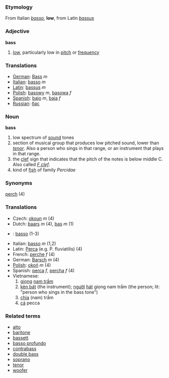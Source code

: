 ===Etymology===
From Italian ''[[basso]]'', '''low''', from Latin ''[[bassus]]''

===Adjective===
'''bass'''

# [[low]], particularly low in [[pitch]] or [[frequency]]

===Translations===
*[[German]]: [[Bass]] ''m''
*[[Italian]]: [[basso]] ''m''
*[[Latin]]: [[bassus]] ''m''
*[[Polish]]: [[basowy]] ''m'', [[basowa]] ''f''
*[[Spanish]]: [[bajo]] ''m'', [[baja]] ''f''
*[[Russian]]: [[бас]]

===Noun===
'''bass'''

# low spectrum of [[sound]] tones
# section of musical group that produces low pitched sound, lower than ''[[tenor]]''.  Also a person who sings in that range, or an instrument that plays in that range.
# the [[clef]] sign that indicates that the pitch of the notes is below middle C.  Also called ''[[F clef]]''.
# kind of [[fish]] of family ''Percidae''


===Synonyms===
[[perch]] (4)

===Translations===
*Czech: [[okoun]]  ''m'' (4)
*Dutch: [[baars]] ''m'' (4), [[bas]] ''m'' (1)
*{{msg:fi}}: [[basso]] (1-3)
*Italian: [[basso]] ''m'' (1,2)
*Latin: [[Perca]] (e.g. P. fluviatilis) (4)
*French: [[perche]] ''f'' (4)
*German: [[Barsch]] ''m''  (4)
*[[Polish]]: [[okoń]] ''m'' (4)
*Spanish: [[perca]] ''f'', [[percha]] ''f'' (4)
*Vietnamese:
*#[[giọng]] [[nam trầm]]
*#[[kèn bát]] (the instrument); [[người]] [[hát]] giọng nam trầm (the person; lit: "person who sings in the bass tone")
*#[[chìa]] (nam) trầm
*#[[cá]] pecca

===Related terms===
*[[alto]]
*[[baritone]]
*[[bassett]]
*[[basso profundo]]
*[[contrabass]]
*[[double bass]]
*[[soprano]]
*[[tenor]]
*[[woofer]]
